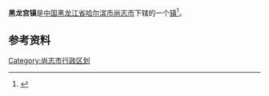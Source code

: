 {{中国乡级行政区
| 行政区全称 = 黑龙宫镇
| 上级行政区 = [[黑龙江省|黑龙江省]][[哈尔滨市|哈尔滨市]][[尚志市|尚志市]]
| 行政区类别 = [[镇|镇]]
| LowerDivisions = 12个行政村
| 行政区划代码 = 230183109
| 总面积 = 438平方公里
| 户籍人口 = 20977人
| 常住人口 = 
| 行政区划 = 
| 官方网站 =
| 邮政编码 =150000
| 毗邻行政区 =
}}

'''黑龙宫镇'''是[[中国|中国]][[黑龙江省|黑龙江省]][[哈尔滨市|哈尔滨市]][[尚志市|尚志市]]下辖的一个[[镇|镇]]<ref>{{Cite web |url=http://www.chinaquhua.cn/heilongjiang/ |title=黑龙宫镇 |accessdate=2011-09-03 |archive-date=2011-08-22 |archive-url=https://web.archive.org/web/20110822123644/http://www.chinaquhua.cn/heilongjiang/ |dead-url=no }}</ref>。

==参考资料==
{{reflist}}

{{尚志市行政区划}}

[[Category:尚志市行政区划|Category:尚志市行政区划]]
